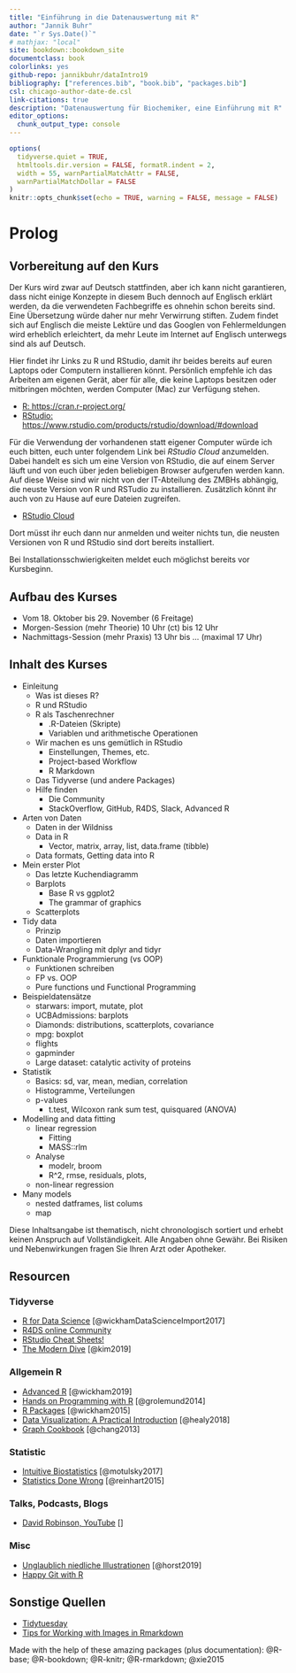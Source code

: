 ```yaml
--- 
title: "Einführung in die Datenauswertung mit R"
author: "Jannik Buhr"
date: "`r Sys.Date()`"
# mathjax: "local"
site: bookdown::bookdown_site
documentclass: book
colorlinks: yes
github-repo: jannikbuhr/dataIntro19
bibliography: ["references.bib", "book.bib", "packages.bib"]
csl: chicago-author-date-de.csl
link-citations: true
description: "Datenauswertung für Biochemiker, eine Einführung mit R"
editor_options: 
  chunk_output_type: console
---
```


```r
options(
  tidyverse.quiet = TRUE,
  htmltools.dir.version = FALSE, formatR.indent = 2,
  width = 55, warnPartialMatchAttr = FALSE,
  warnPartialMatchDollar = FALSE
)
knitr::opts_chunk$set(echo = TRUE, warning = FALSE, message = FALSE)
```

# Prolog {-}

## Vorbereitung auf den Kurs

Der Kurs wird zwar auf Deutsch stattfinden, aber ich kann nicht garantieren, dass
nicht einige Konzepte in diesem Buch dennoch auf Englisch erklärt werden,
da die verwendeten Fachbegriffe es ohnehin schon bereits sind. Eine Übersetzung würde
daher nur mehr Verwirrung stiften. Zudem findet sich auf Englisch die meiste Lektüre und das Googlen von Fehlermeldungen wird erheblich erleichtert, da mehr Leute im
Internet auf Englisch unterwegs sind als auf Deutsch.

Hier findet ihr Links zu R und RStudio, damit ihr
beides bereits auf euren Laptops oder Computern installieren könnt.
Persönlich empfehle ich das Arbeiten am eigenen Gerät, aber
für alle, die keine Laptops besitzen oder mitbringen
möchten, werden Computer (Mac) zur Verfügung stehen.

- [R: https://cran.r-project.org/](https://cran.r-project.org/)
- [RStudio: https://www.rstudio.com/products/rstudio/download/#download](https://www.rstudio.com/products/rstudio/download/#download)

Für die Verwendung der vorhandenen statt eigener Computer würde ich
euch bitten, euch unter folgendem Link bei _RStudio Cloud_ anzumelden.
Dabei handelt es sich um eine Version von RStudio, die auf einem Server läuft
und von euch über jeden beliebigen Browser aufgerufen werden kann. Auf diese
Weise sind wir nicht von der IT-Abteilung des ZMBHs abhängig, die neuste Version
von R und RSTudio zu installieren. Zusätzlich könnt ihr auch von zu Hause auf
eure Dateien zugreifen.

- [RStudio Cloud](https://rstudio.cloud/)

Dort müsst ihr euch dann nur anmelden und weiter nichts tun,
die neusten Versionen von R und RStudio
sind dort bereits installiert.

Bei Installationsschwierigkeiten meldet euch möglichst bereits vor Kursbeginn.

## Aufbau des Kurses

- Vom 18. Oktober bis 29. November (6 Freitage)
- Morgen-Session (mehr Theorie) 10 Uhr (ct) bis 12 Uhr
- Nachmittags-Session (mehr Praxis) 13 Uhr bis ... (maximal 17 Uhr)

## Inhalt des Kurses

- Einleitung
  - Was ist dieses R?
  - R und RStudio
  - R als Taschenrechner
    - .R-Dateien (Skripte)
    - Variablen und arithmetische Operationen
  - Wir machen es uns gemütlich in RStudio
    - Einstellungen, Themes, etc.
    - Project-based Workflow
    - R Markdown
  - Das Tidyverse (und andere Packages)
  - Hilfe finden
    - Die Community
    - StackOverflow, GitHub, R4DS, Slack, Advanced R
- Arten von Daten
  - Daten in der Wildniss
  - Data in R
    - Vector, matrix, array, list, data.frame (tibble)
  - Data formats, Getting data into R
- Mein erster Plot
  - Das letzte Kuchendiagramm
  - Barplots
    - Base R vs ggplot2
    - The grammar of graphics
  - Scatterplots
- Tidy data
  - Prinzip
  - Daten importieren
  - Data-Wrangling mit dplyr and tidyr
- Funktionale Programmierung (vs OOP)
  - Funktionen schreiben
  - FP vs. OOP
  - Pure functions und Functional Programming
- Beispieldatensätze
  - starwars: import, mutate, plot
  - UCBAdmissions: barplots
  - Diamonds: distributions, scatterplots, covariance
  - mpg: boxplot
  - flights
  - gapminder
  - Large dataset: catalytic activity of proteins
- Statistik
  - Basics: sd, var, mean, median, correlation
  - Histogramme, Verteilungen
  - p-values
    - t.test, Wilcoxon rank sum test, quisquared (ANOVA)
- Modelling and data fitting
  - linear regression
    - Fitting
    - MASS::rlm
  - Analyse
    - modelr, broom
    - R^2, rmse, residuals, plots,
  - non-linear regression
- Many models
  - nested datframes, list colums
  - map

Diese Inhaltsangabe ist thematisch, nicht chronologisch sortiert
und erhebt keinen Anspruch auf Vollständigkeit. Alle Angaben ohne Gewähr.
Bei Risiken und Nebenwirkungen fragen Sie Ihren Arzt oder Apotheker.

## Resourcen

### Tidyverse

- [R for Data Science](https://r4ds.had.co.nz/) [@wickhamDataScienceImport2017]
- [R4DS online Community](https://www.rfordatasci.com/)
- [RStudio Cheat Sheets!](https://www.rstudio.com/resources/cheatsheets/)
- [The Modern Dive](https://moderndive.com/) [@kim2019]

### Allgemein R

- [Advanced R](https://adv-r.hadley.nz/) [@wickham2019]
- [Hands on Programming with R](https://rstudio-education.github.io/hopr/) [@grolemund2014]
- [R Packages](http://r-pkgs.had.co.nz/) [@wickham2015]
- [Data Visualization: A Practical Introduction](https://socviz.co/index.html) [@healy2018]
- [Graph Cookbook](http://www.cookbook-r.com/Graphs/) [@chang2013]

### Statistic

- [Intuitive Biostatistics](http://www.intuitivebiostatistics.com/) [@motulsky2017]
- [Statistics Done Wrong](https://www.statisticsdonewrong.com/) [@reinhart2015]

### Talks, Podcasts, Blogs

- [David Robinson, YouTube](https://www.youtube.com/user/safe4democracy) []

### Misc

- [Unglaublich niedliche Illustrationen](https://github.com/allisonhorst/stats-illustrations) [@horst2019]
- [Happy Git with R](https://happygitwithr.com/)

## Sonstige Quellen

- [Tidytuesday](https://github.com/rfordatascience/tidytuesday)
- [Tips for Working with Images in Rmarkdown](http://zevross.com/blog/2017/06/19/tips-and-tricks-for-working-with-images-and-figures-in-r-markdown-documents/)

Made with the help of these amazing packages (plus documentation):
@R-base; @R-bookdown; @R-knitr; @R-rmarkdown; @xie2015

